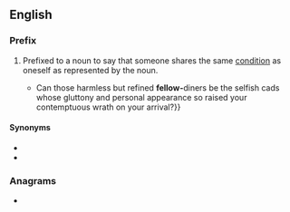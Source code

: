 {{also|fellow}}
==English==

===Prefix===
{{head|en|prefixes}}

# Prefixed to a noun to say that someone shares the same [[condition]] as oneself as represented by the noun.
#: {{ux|en|'''fellow-'''worker;&nbsp; '''fellow-'''sufferer;&nbsp; '''fellow-'''teacher;&nbsp; '''fellow-'''chairwoman;&nbsp; '''fellow-'''Scotsman}}
#: {{ux|en|His call for action was supported by the majority of his '''fellow-'''students at the meeting.}}
#* {{quote-book|lang=en|year=1922|author={{w|Ben Travers}}
|chapter=5|title=[http://openlibrary.org/works/OL1521052W A Cuckoo in the Nest]
|passage=The most rapid and most seductive transition in all human nature is that which attends the palliation of a ravenous appetite.{{...}}Can those harmless but refined '''fellow-'''diners be the selfish cads whose gluttony and personal appearance so raised your contemptuous wrath on your arrival?}}

====Synonyms====
* {{l|en|co-}}
* {{l|en|even-}}

===Anagrams===
* {{anagrams|en|a=efllow|elf owl}}